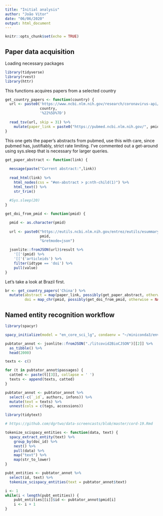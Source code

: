 ```yaml
---
title: "Initial analysis"
author: "João Vitor"
date: "06/06/2020"
output: html_document
---
```


```r
knitr::opts_chunk$set(echo = TRUE)
```

## Paper data acquisition

Loading necessary packages

```r
library(tidyverse)
library(rvest)
library(httr)
```

This functions acquires papers from a selected country

```r
get_country_papers <- function(country) {
  url <- paste0('https://www.ncbi.nlm.nih.gov/research/coronavirus-api/export/tsv?filters=%7B%22countries%22%3A%5B%22', 
                country,
                '%22%5D%7D')
  
  read_tsv(url, skip = 31) %>% 
    mutate(paper_link = paste0("https://pubmed.ncbi.nlm.nih.gov/", pmid))
}
```

This one gets the paper's abstracts from pubmed, use this with care, since
pubmed has, justifiably, strict rate limiting. I've commented out a get-around using sys.sleep
that is necessary for larger queries.

```r
get_paper_abstract <- function(link) {
  
  message(paste("Current abstract:",link))
  
  read_html(link) %>% 
    html_nodes(css = "#en-abstract > p:nth-child(1)") %>% 
    html_text() %>% 
    str_trim()
  
  #Sys.sleep(20)
}
```

```r
get_doi_from_pmid <- function(pmid) {

  pmid <- as.character(pmid)
  
  url <- paste0("https://eutils.ncbi.nlm.nih.gov/entrez/eutils/esummary.fcgi?db=pubmed&id=",
                pmid,
                "&retmode=json")
  
  jsonlite::fromJSON(url)$result %>% 
    '[['(pmid) %>% 
    '[['('articleids') %>% 
    filter(idtype == 'doi') %>% 
    pull(value)
}
```

Let's take a look at Brazil first.

```r
br <- get_country_papers('China') %>% 
  mutate(abstract = map(paper_link, possibly(get_paper_abstract, otherwise = NA)),
         doi = map_chr(pmid, possibly(get_doi_from_pmid, otherwise = NA)))
```

## Named entity recognition workflow

```r
library(spacyr)

spacy_initialize(model = "en_core_sci_lg", condaenv = "~/miniconda3/envs/spacy-proc")
```

```r

pubtator_annot <- jsonlite::fromJSON("./litcovid2BioCJSON")[[2]] %>% 
  as_tibble() %>% 
  head(2000)

```

```r
texts <- c()

for (t in pubtator_annot$passages) {
  catted <- paste(t[[3]], collapse = ' ')
  texts <- append(texts, catted)
}

pubtator_annot <- pubtator_annot %>% 
  select(-c(`_id`, authors, infons)) %>% 
  mutate(text = texts) %>%
  unnest(cols = c(tags, accessions))
```

```r
library(tidytext)

# https://github.com/dgrtwo/data-screencasts/blob/master/cord-19.Rmd

tokenize_scispacy_entities <- function(data, text) {
  spacy_extract_entity(text) %>%
    group_by(doc_id) %>%
    nest() %>%
    pull(data) %>%
    map("text") %>%
    map(str_to_lower)
}

pubt_entities <- pubtator_annot %>% 
  select(id, text) %>% 
  tokenize_scispacy_entities(text = pubtator_annot$text)

i <- 1
while(i < length(pubt_entities)) {
    pubt_entities[[i]]$id <- pubtator_annot$pmid[i]
    i <- i + 1
}

```

